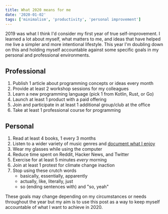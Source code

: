 ```yaml
---
title: What 2020 means for me
date: '2020-01-02'
tags: ['minimalism', 'productivity', 'personal improvement']
---
```


2019 was what I think I'd consider my first year of true self-improvement. I
learned a lot about myself, what matters to me, and ideas that have helped me
live a simpler and more intentional lifestyle. This year I'm doubling down on
this and holding myself accountable against some specific goals in my personal
and professional environments.

## Professional

1. Publish 1 article about programming concepts or ideas every month
1. Provide at least 2 workshop sessions for my colleagues
1. Learn a new programming language (pick 1 from Kotlin, Rust, or Go)
1. Launch at least 1 product with a paid offering
1. Join and participate in at least 1 additional group/club at the office
1. Take at least 1 professional course for programming

## Personal

1. Read at least 4 books, 1 every 3 months
1. Listen to a wider variety of music genres and [document what I enjoy](/notes/life/music-in-2020/)
1. Wear my glasses while using the computer
1. Reduce time spent on Reddit, Hacker News, and Twitter
1. Exercise for at least 5 minutes _every_ morning
1. Join at least 1 protest for climate change inaction
1. Stop using these crutch words
   - basically, essentially, apparently
   - actually, like, literally, just
   - so (ending sentences with) and "so, yeah"

These goals may change depending on my circumstances or needs throughout the
year but my aim is to use this post as a way to keep myself accountable of what
I want to achieve in 2020.
